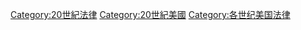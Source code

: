 [[Category:20世紀法律|Category:20世紀法律]]
[[Category:20世紀美國|Category:20世紀美國]]
[[Category:各世纪美国法律|Category:各世纪美国法律]]